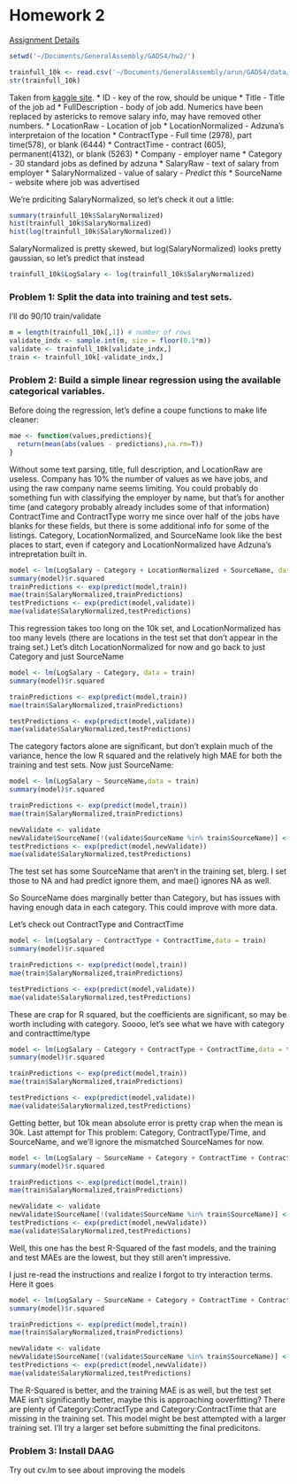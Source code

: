 Homework 2
========================================================

[Assignment Details](https://github.com/arahuja/GADS4/wiki/Regression-Assignment)

```r
setwd('~/Documents/GeneralAssembly/GADS4/hw2/')
```

```r
trainfull_10k <- read.csv('~/Documents/GeneralAssembly/arun/GADS4/data/kaggle_salary/train.csv')
str(trainfull_10k)
```

Taken from [kaggle site](http://www.kaggle.com/c/job-salary-prediction/data).
* ID - key of the row, should be unique
* Title - Title of the job ad
* FullDescription - body of job add. Numerics have been replaced by astericks to
remove salary info, may have removed other numbers.
* LocationRaw - Location of job
* LocationNormalized - Adzuna's interpretaion of the location
* ContractType - Full time (2978), part time(578), or blank (6444)
* ContractTime - contract (605), permanent(4132), or blank (5263)
* Company - employer name
* Category - 30 standard jobs as defined by adzuna
* SalaryRaw - text of salary from employer 
* SalaryNormalized - value of salary - *Predict this*
* SourceName - website where job was advertised

We're prdiciting SalaryNormalized, so let's check it out a little:
```r
summary(trainfull_10k$SalaryNormalized)
hist(trainfull_10k$SalaryNormalized)
hist(log(trainfull_10k$SalaryNormalized))

```
SalaryNormalized is pretty skewed, but log(SalaryNormalized) looks pretty
gaussian, so let's predict that instead
```r
trainfull_10k$LogSalary <- log(trainfull_10k$SalaryNormalized)
```


### Problem 1: Split the data into training and test sets.

I'll do 90/10 train/validate

```r
m = length(trainfull_10k[,1]) # number of rows
validate_indx <- sample.int(m, size = floor(0.1*m))
validate <- trainfull_10k[validate_indx,]
train <- trainfull_10k[-validate_indx,]
```

### Problem 2: Build a simple linear regression using the available categorical variables.

Before doing the regression, let's define a coupe functions to make life cleaner:

```r

mae <- function(values,predictions){
  return(mean(abs(values - predictions),na.rm=T))
}

```


Without some text parsing, title, full description, and LocationRaw are useless.
Company has 10% the number of values as we have jobs, and using the raw company name seems limiting. You could probably do something fun with classifying the employer by name, but that's for another time (and category probably already includes some of that information)
ContractTime and ContractType worry me since over half of the jobs have blanks for these fields, but there is some additional info for some of the listings.
Category, LocationNormalized, and SourceName look like the best places to start, even if category and LocationNormalized have Adzuna's intrepretation built in.

```r
model <- lm(LogSalary ~ Category + LocationNormalized + SourceName, data = train)
summary(model)$r.squared
trainPredictions <- exp(predict(model,train))
mae(train$SalaryNormalized,trainPredictions)
testPredictions <- exp(predict(model,validate))
mae(validate$SalaryNormalized,testPredictions)

```
This regression takes too long on the 10k set, and LocationNormalized has too
many levels (there are locations in the test set that don't appear in the traing set.) Let's ditch LocationNormalized for now and go back to just Category and
just SourceName

```r
model <- lm(LogSalary ~ Category, data = train)
summary(model)$r.squared

trainPredictions <- exp(predict(model,train))
mae(train$SalaryNormalized,trainPredictions)

testPredictions <- exp(predict(model,validate))
mae(validate$SalaryNormalized,testPredictions)
```

The category factors alone are significant, but don't explain much of the variance, hence the low R squared and the relatively high MAE for both the training and test sets. Now just SourceName:

```r
model <- lm(LogSalary ~ SourceName,data = train)
summary(model)$r.squared

trainPredictions <- exp(predict(model,train))
mae(train$SalaryNormalized,trainPredictions)

newValidate <- validate
newValidate$SourceName[!(validate$SourceName %in% train$SourceName)] <- NA
testPredictions <- exp(predict(model,newValidate))
mae(validate$SalaryNormalized,testPredictions)
```
The test set has some SourceName that aren't in the training set, blerg.
I set those to NA and had predict ignore them, and mae() ignores NA as well.

So SourceName does marginally better than Category, but has issues with
having enough data in each category. This could improve with more data.

Let's check out ContractType and ContractTime

```r
model <- lm(LogSalary ~ ContractType + ContractTime,data = train)
summary(model)$r.squared

trainPredictions <- exp(predict(model,train))
mae(train$SalaryNormalized,trainPredictions)

testPredictions <- exp(predict(model,validate))
mae(validate$SalaryNormalized,testPredictions)

```

These are crap for R squared, but the coefficients are significant, so may be
worth including with category. Soooo, let's see what we have with 
category and contracttime/type

```r
model <- lm(LogSalary ~ Category + ContractType + ContractTime,data = train)
summary(model)$r.squared

trainPredictions <- exp(predict(model,train))
mae(train$SalaryNormalized,trainPredictions)

testPredictions <- exp(predict(model,validate))
mae(validate$SalaryNormalized,testPredictions)

```
Getting better, but 10k mean absolute error is pretty crap when the mean is 30k.
Last attempt for This problem: Category, ContractType/Time, and SourceName, and we'll ignore the mismatched SourceNames for now.

```r
model <- lm(LogSalary ~ SourceName + Category + ContractTime + ContractTime,data = train)
summary(model)$r.squared

trainPredictions <- exp(predict(model,train))
mae(train$SalaryNormalized,trainPredictions)

newValidate <- validate
newValidate$SourceName[!(validate$SourceName %in% train$SourceName)] <- NA
testPredictions <- exp(predict(model,newValidate))
mae(validate$SalaryNormalized,testPredictions)
```
Well, this one has the best R-Squared of the fast models, 
and the training and test MAEs
are the lowest, but they still aren't impressive.

I just re-read the instructions and realize I forgot to try interaction terms.
Here it goes

```r
model <- lm(LogSalary ~ SourceName + Category + ContractTime + ContractTime + Category:ContractTime + Category:ContractType + ContractType:ContractTime,data = train)
summary(model)$r.squared

trainPredictions <- exp(predict(model,train))
mae(train$SalaryNormalized,trainPredictions)

newValidate <- validate
newValidate$SourceName[!(validate$SourceName %in% train$SourceName)] <- NA
testPredictions <- exp(predict(model,newValidate))
mae(validate$SalaryNormalized,testPredictions)
```
The R-Squared is better, and the training MAE is as well, but the test set MAE isn't significantly better, maybe this is approaching ooverfitting? There are plenty of Category:ContractType and Category:ContractTime that are missing in the training set. This model might be best attempted with a larger training set. I'll try a larger set before submitting the final predicitons.

### Problem 3: Install DAAG
Try out cv.lm to see about improving the models





